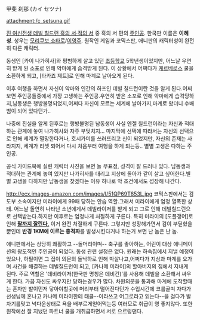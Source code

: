 甲斐 刹那 (カイ セツナ)

attachment:/c_setsuna.gif

[[진 여신전생 데빌 칠드런 흑의 서·적의 서]] 중 흑의 서 편의 [[주인공]]. 한국판 이름은 '''이혜성'''. 성우는 [[모리쿠보 쇼타로]]/[[이영주]]. 원작인 게임과 코믹스판, 애니판의 캐릭터성이 완전히 다른 캐릭터.

동생인 [카이 나가히사]와 평범하게 살고 있던 [[초등학교]] 5학년생이었지만, 어느날 우연히 받게 된 소포로 인해 악마에게 습격받게 된다. 이 상황에서 어쩌다가 [[케르베로스]] 쿨을 소환하게 되고, [타카죠 제트]로 인해 마계로 날아오게 된다.

이후 여행을 하면서 자신이 악마와 인간의 하프인 데빌 칠드런이란 것을 알게 된다.어찌보면 주인공들중에서 가장 고생하는 
주인공.우연히 받은 소포로 인해 악마에게 습격당하지,남동생은 행방불명되었지,어쩌다 자신이 모르는 세계에 날아가지,마계로 왔더니 수배범이 되어 있다던가..

나중에 진실을 알게 된후로는 행방불명된 남동생이 사실 엔젤 칠드런이라는 자신과 적대하는 관계에 놓여 나가히사와 자주 
부딪치지... 마지막에 선택에 따라서는 자신의 선택으로 인해 세계가 멸망한다거나, 호시가미를 쓰러뜨리고 신이 되었지만,
자신의 존재는 사라지지, 세계가 리셋 되어서 다시 처음부터 여행을 하게 되는등.. 별별 고생은 다하는 주인공.

공식 가이드북에 실린 캐릭터 사진을 보면 늘 무표정, 성격이 잘 드러나 있다. 남동생과 적대하는 관계에 놓여 있지만 
나가히사를 대리고 지상에 돌아가 같이 살고 싶어한다.별별 고생을 다하지만 남동생을 찾겠다는 이유 하나로 악 조건에서도 성장해 나간다.

http://ecx.images-amazon.com/images/I/51QP69T853L.jpg
코믹스판에서는 검도부 소속이지만 미라이에게 99패 당하는 안습 역할.그래서 미라이에게 엄청 열폭한 상태. 어느날 돌연히 나타난 소년에게서 데빌라이저를 받게 되고 그로 인해 데빌칠드런으로 선택받는다.하지만 이후로는 엄청나게 처절하게 구른다. 특히 미라이의 [도플갱어]로 인해 [http://bbs2.ruliweb.daum.net/gaia/do/ruliweb/family/215/read?articleId=17142795&objCate1=&bbsId=G005&TOKEN=&pageIndex=1 '''팔까지 잘린다.'''] 이거 완전 처절하게 구른다. 그렇지만 성장해가면서 검이 부딛혔을뿐인데 '''반경 1KM에 이르는 충격파'''를 발생시킨다거나 하는거 보면 난 놈은 난 놈.

애니판에서는 상당히 쾌활하고 --돌머리이며-- 축구를 좋아하는, 어린이 대상 애니메이션의 왕도적인 주인공이 되었다. 동생 관련 설정은 없다.
원래는 하숙집에서 지낼 예정이었으나, 하필이면 그 집이 의문의 돌낙하로 인해 박살나고,어쩌다가 지상과 마계를 오가며 사건을 해결하는 데빌칠드런이 되고, [카나메 미라이]의 할아버지의 집에서 지내게 된다.
주로 역할은 '데비라이저(한국판 명칭은 데비건)'를 사용해 데빌을 소환해서 싸우게 한다. 가끔 자신도 싸우지만 당하는경우가 많다.
차원의문을 통과해 마계에 도착할때는 혼자만 발이먼저 닿아야할곳에 머리부터 떨어진다던가 수업시간에 코를골며 자다가 선생님께 혼나고
카나메 미라이한테 태클--이라쓰고 어그로라고 읽는다--을 걸다가 발차기를맞고 넉다운상태로 욕을 배부르게얻어먹는등 여러모로 취급이 영 좋지않다.
또한 원작에선 잘 지냈던 파트너 쿨을 개취급하면서 서로 으르렁댄다.
